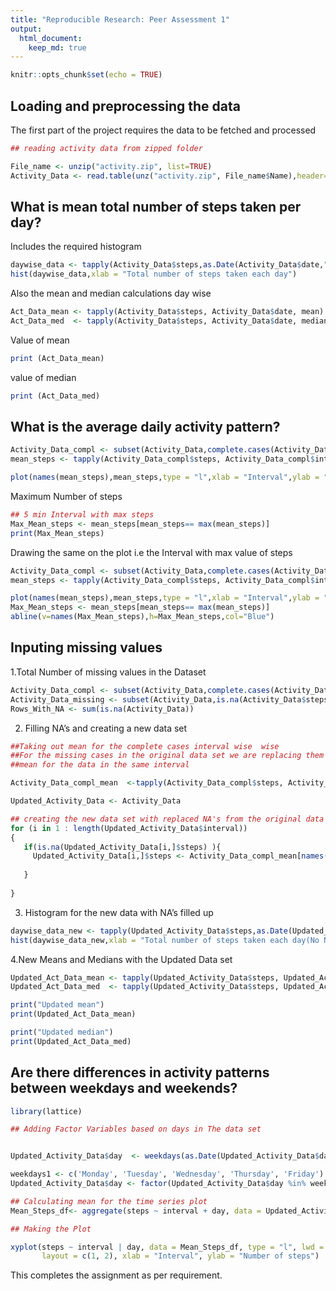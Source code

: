 ```yaml
---
title: "Reproducible Research: Peer Assessment 1"
output: 
  html_document:
    keep_md: true
---
```


```r
knitr::opts_chunk$set(echo = TRUE)
```



## Loading and preprocessing the data

The first part of the project requires the data to be fetched and processed 

```r
## reading activity data from zipped folder 

File_name <- unzip("activity.zip", list=TRUE)
Activity_Data <- read.table(unz("activity.zip", File_name$Name),header=T, quote="\"", sep=",")

```

##  What is mean total number of steps taken per day?

Includes the required histogram 


```r
daywise_data <- tapply(Activity_Data$steps,as.Date(Activity_Data$date,"%Y-%m-%d"),sum)
hist(daywise_data,xlab = "Total number of steps taken each day")
```

Also the mean and median calculations day wise 


```r
Act_Data_mean <- tapply(Activity_Data$steps, Activity_Data$date, mean)
Act_Data_med  <- tapply(Activity_Data$steps, Activity_Data$date, median)

```

Value of mean 
```r
print (Act_Data_mean)
```
value of median 
```r
print (Act_Data_med)
```

## What is the average daily activity pattern?

```r
Activity_Data_compl <- subset(Activity_Data,complete.cases(Activity_Data))
mean_steps <- tapply(Activity_Data_compl$steps, Activity_Data_compl$interval, mean)

plot(names(mean_steps),mean_steps,type = "l",xlab = "Interval",ylab = "No of Steps")
```

Maximum Number of steps 
```r
## 5 min Interval with max steps 
Max_Mean_steps <- mean_steps[mean_steps== max(mean_steps)]
print(Max_Mean_steps)
```

Drawing the same on the plot i.e the Interval with max value of steps 
```r
Activity_Data_compl <- subset(Activity_Data,complete.cases(Activity_Data))
mean_steps <- tapply(Activity_Data_compl$steps, Activity_Data_compl$interval, mean)

plot(names(mean_steps),mean_steps,type = "l",xlab = "Interval",ylab = "No of Steps")
Max_Mean_steps <- mean_steps[mean_steps== max(mean_steps)]
abline(v=names(Max_Mean_steps),h=Max_Mean_steps,col="Blue")

```

## Inputing missing values

1.Total Number of missing values in the Dataset 


```r
Activity_Data_compl <- subset(Activity_Data,complete.cases(Activity_Data))
Activity_Data_missing <- subset(Activity_Data,is.na(Activity_Data$steps))
Rows_With_NA <- sum(is.na(Activity_Data))

```


2. Filling NA's and creating a new data set 

```r
##Taking out mean for the complete cases interval wise  wise 
##For the missing cases in the original data set we are replacing them with the 
##mean for the data in the same interval 

Activity_Data_compl_mean  <-tapply(Activity_Data_compl$steps, Activity_Data_compl$interval,mean)

Updated_Activity_Data <- Activity_Data

## creating the new data set with replaced NA's from the original data set.
for (i in 1 : length(Updated_Activity_Data$interval))
{
   if(is.na(Updated_Activity_Data[i,]$steps) ){
     Updated_Activity_Data[i,]$steps <- Activity_Data_compl_mean[names(Activity_Data_compl_mean) ==   Updated_Activity_Data[i,]$interval]
  
   }
 
}


```


3. Histogram for the new data with NA's filled up 

```r
daywise_data_new <- tapply(Updated_Activity_Data$steps,as.Date(Updated_Activity_Data$date,"%Y-%m-%d"),sum)
hist(daywise_data_new,xlab = "Total number of steps taken each day(No NA's)")

```

4.New Means and Medians with the Updated Data set

```r
Updated_Act_Data_mean <- tapply(Updated_Activity_Data$steps, Updated_Activity_Data$date, mean)
Updated_Act_Data_med  <- tapply(Updated_Activity_Data$steps, Updated_Activity_Data$date, median)

print("Updated mean") 
print(Updated_Act_Data_mean)

print("Updated median")
print(Updated_Act_Data_med)
```

## Are there differences in activity patterns between weekdays and weekends?


```r
library(lattice)

## Adding Factor Variables based on days in The data set 


Updated_Activity_Data$day  <- weekdays(as.Date(Updated_Activity_Data$date,format="%Y-%m-%d"))

weekdays1 <- c('Monday', 'Tuesday', 'Wednesday', 'Thursday', 'Friday')
Updated_Activity_Data$day <- factor(Updated_Activity_Data$day %in% weekdays1, levels = c(FALSE, TRUE) ,labels=c('weekend', 'weekday'))

## Calculating mean for the time series plot
Mean_Steps_df<- aggregate(steps ~ interval + day, data = Updated_Activity_Data, mean)

## Making the Plot 

xyplot(steps ~ interval | day, data = Mean_Steps_df, type = "l", lwd = 2,
       layout = c(1, 2), xlab = "Interval", ylab = "Number of steps")
```


This completes the assignment as per requirement.



